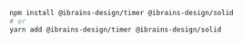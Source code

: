 ```bash
npm install @ibrains-design/timer @ibrains-design/solid
# or
yarn add @ibrains-design/timer @ibrains-design/solid
```
